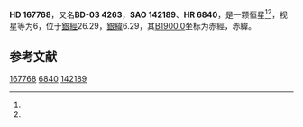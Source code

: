 {{Starbox begin
| name = HD 167768
}}
{{Starbox observe
| epoch = [[J2000.0|J2000.0]]
| constell = {{星座名待查}}<ref name=SIMBAD>{{cite web
 | url=http://simbad.u-strasbg.fr/simbad/sim-id?Ident=HR+6840
 | title =Pulsating variable Star
 | publisher=Centre de Données astronomiques de Strasbourg
 | work=SIMBAD
 | accessdate=2012-07-13}}</ref><ref name=DATA>{{cite web
 | url=http://vizier.u-strasbg.fr/viz-bin/VizieR-5?-out.add=.&-source=5050&-corr=PK=HR&-out.max=9999&HR=6840
 | title=VizieR Detailed Page
 | accessdate=2012-07-13
 | archive-date=2016-03-05
 | archive-url=https://web.archive.org/web/20160305002354/http://vizier.u-strasbg.fr/viz-bin/VizieR-5?-out.add=.&-source=5050&-corr=PK=HR&-out.max=9999&HR=6840
 | dead-url=no
 }}</ref>
| 星官 = 
| ra = {{RA|18|16|53.1}}<ref name=SIMBAD /><ref name=DATA />
| dec = {{DEC|-3|0|26}}<ref name=SIMBAD /><ref name=DATA />
| appmag_v = 6<ref name=SIMBAD /><ref name=DATA />
}}
{{Starbox character
| class = G3III<ref name=SIMBAD /><ref name=DATA />
| b-v = 0.89<ref name=SIMBAD /><ref name=DATA />
| u-b = 0.54<ref name=SIMBAD /><ref name=DATA />
| r-i = 0.34E<ref name=SIMBAD /><ref name=DATA />
| variable = 
}}
{{Starbox astrometry
| radial_v = 0.54
| prop_mo_ra = 2
| parallax = 0.005
| p_error = 
}}
{{Starbox catalog
| names =BD-03 4263，[[SAO星表|SAO]] 142189，[[HD星表|HD]] 167768，[[HR星表|HR]] 6840}}
{{Starbox reference |Simbad=HR+6840}}
{{Starbox end}}

'''HD 167768'''，又名'''BD-03 4263'''，'''SAO 142189'''、'''HR 6840'''，是一颗恒星<ref name=SIMBAD /><ref name=DATA />，视星等为6，位于[[銀道座標系|銀經]]26.29，[[銀道座標系|銀緯]]6.29，其[[B1900.0|B1900.0]]坐标为赤經{{RA|18|11|38.5}}，赤緯{{DEC|-3|6.29|4}}。

== 参考文献 ==
{{reflist}}

{{star-stub}}

[[Category:HD和HDE天體|167768]]
[[Category:HR天體|6840]]
[[Category:SAO天體|142189]]